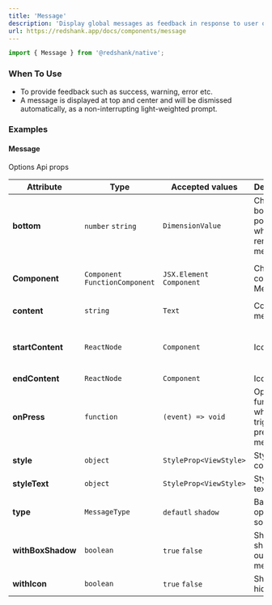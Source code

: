 ```yaml
---
title: 'Message'
description: 'Display global messages as feedback in response to user operations.'
url: https://redshank.app/docs/components/message
---
```


```jsx
import { Message } from '@redshank/native';
```

### When To Use
* To provide feedback such as success, warning, error etc.
* A message is displayed at top and center and will be dismissed automatically, as a non-interrupting light-weighted prompt.

<Spacer y={2} />

### Examples

<Playground
  id="message"
  title="Message"
  description="Default Message element."
  code={message.defaultCode}
/>

<Spacer y={2} />

<Playground
  id="with-icon"
  title="With Icon"
  description="With icon message element."
  code={message.withIcon}
/>

<Spacer y={2} />

<Playground
  id="with-start-end-content"
  title="With Start/End Content"
  description="With left or right element."
  code={message.withStartAndEndContent}
/>

<Spacer y={2} />

<Playground
  id="without-shadow-box"
  title="Without Shadow"
  description="Without shadow box message element."
  code={message.withOutBoxShadow}
/>

<Spacer y={2} />

<Playground
  id="duration"
  title="Duration"
  description="Set duration message, set `0`, `false` or `null` for infinity duration"
  code={message.duration}
/>

<Spacer y={2} />

#### Message
Options Api props

| Attribute         | Type                            | Accepted values           | Description                                    | Default                                                   |
|-------------------|---------------------------------|---------------------------|------------------------------------------------|-----------------------------------------------------------|
| **bottom**        | `number` `string`               | `DimensionValue`          | Change the bottom position when render message | `30`                                                      |
| **Component**     | `Component` `FunctionComponent` | `JSX.Element` `Component` | Change component Message                       | `Box` if `closable` or `onPress` then `Ripple`            |
| **content**       | `string`                        | `Text`                    | Content message                                | -                                                         |
| **startContent**  | `ReactNode`                     | `Component`               | Icon left                                      | if `showIcon` is `true` then `closecircle` of `antdesign` |
| **endContent**    | `ReactNode`                     | `Component`               | Icon right                                     | -                                                         |
| **onPress**       | `function`                      | `(event) => void`         | Optional function when trigger press message   | -                                                         |
| **style**         | `object`                        | `StyleProp<ViewStyle>`    | Style for component                            | -                                                         |
| **styleText**     | `object`                        | `StyleProp<ViewStyle>`    | Style for text content                         | -                                                         |
| **type**          | `MessageType`                   | `defautl` `shadow`        | Background opacity or solid color              | `default`                                                 |
| **withBoxShadow** | `boolean`                       | `true` `false`            | Show shadown outsite message                   | `false`                                                   |
| **withIcon**      | `boolean`                       | `true` `false`            | Show or hidden icon                            | `false`                                                   |
